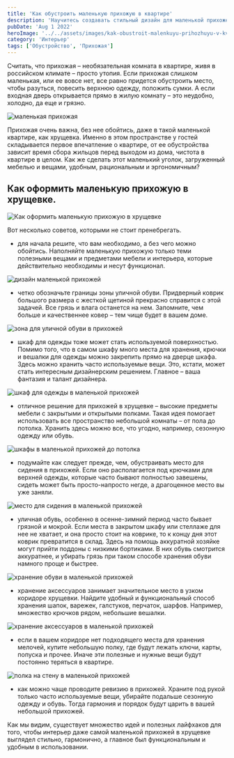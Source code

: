 ```yaml
---
title: 'Как обустроить маленькую прихожую в квартире'
description: 'Научитесь создавать стильный дизайн для маленькой прихожей в квартире, особенно в хрущевке. Реальные фото и советы по выбору мебели, обоям и оформлению помогут вам в этом.'
pubDate: 'Aug 1 2022'
heroImage: '../../assets/images/kak-obustroit-malenkuyu-prihozhuyu-v-kvartire.webp'
category: 'Интерьер'
tags: ['Обустройство', 'Прихожая']
---
```



Считать, что прихожая – необязательная комната в квартире, живя в российском климате – просто утопия. Если прихожая слишком маленькая, или ее вовсе нет, все равно придется обустроить место, чтобы разуться, повесить верхнюю одежду, положить сумки. А если входная дверь открывается прямо в жилую комнату – это неудобно, холодно, да еще и грязно.

<Image src={img10} quality='high' alt='маленькая прихожая' />

Прихожая очень важна, без нее обойтись, даже в такой маленькой квартире, как хрущевка. Именно в этом пространстве у гостей складывается первое впечатление о квартире, от ее обустройства зависит время сбора жильцов перед выходом из дома, чистота в квартире в целом. Как же сделать этот маленький уголок, загруженный мебелью и вещами, удобным, рациональным и эргономичным?

## Как оформить маленькую прихожую в хрущевке.

<Image src={img1} quality='high' alt='Как оформить маленькую прихожую в хрущевке' />

Вот несколько советов, которыми не стоит пренебрегать.

- для начала решите, что вам необходимо, а без чего можно обойтись. Наполняйте маленькую прихожую только теми полезными вещами и предметами мебели и интерьера, которые действительно необходимы и несут функционал.

<Image src={img2} quality='high' alt='дизайн маленькой прихожей' />

- четко обозначьте границы зоны уличной обуви. Придверный коврик большого размера с жесткой щетиной прекрасно справится с этой задачей. Все грязь и влага останется на нем. Запомните, чем больше и качественнее ковер – тем чище будет в вашем доме.

<Image src={img3} quality='high' alt='зона для уличной обуви в прихожей' />

- шкаф для одежды тоже может стать используемой поверхностью. Помимо того, что в самом шкафу много места для хранения, крючки и вешалки для одежды можно закрепить прямо на дверце шкафа. Здесь можно хранить часто используемые вещи. Это, кстати, может стать интересным дизайнерским решением. Главное – ваша фантазия и талант дизайнера.

<Image src={img4} quality='high' alt='шкаф для одежды в маленькой прихожей' />

- отличное решение для прихожей в хрущевке – высокие предметы мебели с закрытыми и открытыми полками. Такая идея помогает использовать все пространство небольшой комнаты – от пола до потолка. Хранить здесь можно все, что угодно, например, сезонную одежду или обувь.

<Image src={img5} quality='high' alt='шкафы в маленькой прихожей до потолка' />

- подумайте как следует прежде, чем, обустраивать место для сидения в прихожей. Если оно располагается под крючками для верхней одежды, которые часто бывают полностью завешены, сидеть может быть просто-напросто негде, а драгоценное место вы уже заняли.

<Image src={img6} quality='high' alt='место для сидения в маленькой прихожей' />

- уличная обувь, особенно в осенне-зимний период часто бывает грязной и мокрой. Если места в закрытом шкафу или стеллаже для нее не хватает, и она просто стоит на коврике, то к концу дня этот коврик превратится в склад. Здесь на помощь аккуратной хозяйке могут прийти поддоны с низкими бортиками. В них обувь смотрится аккуратнее, и убирать грязь при таком способе хранения обуви намного проще и быстрее.

<Image src={img7} quality='high' alt='хранение обуви в маленькой прихожей' />

- хранение аксессуаров занимает значительное место в узком коридоре хрущевки. Найдите удобный и функциональный способ хранения шапок, варежек, галстуков, перчаток, шарфов. Например, множество крючков рядом, небольшие вешалки.

<Image src={img8} quality='high' alt='хранение аксессуаров в маленькой прихожей' />

- если в вашем коридоре нет подходящего места для хранения мелочей, купите небольшую полку, где будут лежать ключи, карты, попуска и прочее. Иначе эти полезные и нужные вещи будут постоянно теряться в квартире.

<Image src={img9} quality='high' alt='полка на стену в маленькой прихожей' />

- как можно чаще проводите ревизию в прихожей. Храните под рукой только часто используемые вещи, убирайте подальше сезонную одежду и обувь. Тогда гармония и порядок будут царить в вашей небольшой прихожей.

Как мы видим, существует множество идей и полезных лайфхаков для того, чтобы интерьер даже самой маленькой прихожей в хрущевке выглядел стильно, гармонично, а главное был функциональным и удобным в использовании.
